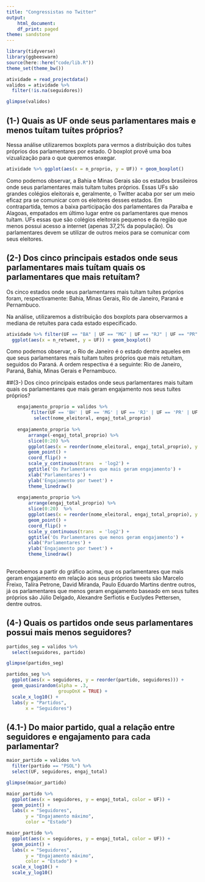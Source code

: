 ```yaml
---
title: "Congressistas no Twitter"
output:
    html_document:
    df_print: paged
theme: sandstone
---
```


```r
library(tidyverse)
library(ggbeeswarm)
source(here::here("code/lib.R"))
theme_set(theme_bw())
```


```r
atividade = read_projectdata()
validos = atividade %>%
  filter(!is.na(seguidores))

glimpse(validos)
```
## (1-) Quais as UF onde seus parlamentares mais e menos tuítam tuítes próprios?
Nessa análise utilizaremos boxplots para vermos a distribuição dos tuítes próprios dos parlamentares por estado.
O boxplot provê uma boa vizualização para o que queremos enxegar.
```r
atividade %>% ggplot(aes(x = n_proprio, y = UF)) + geom_boxplot()
```

Como podemos observar, a Bahia e Minas Gerais são os estados brasileiros onde seus parlamentares mais tuítam tuítes próprios. Essas UFs são grandes colégios eleitorais e, geralmente, o Twitter acaba por ser um meio eficaz pra se comunicar com os eleitores desses estados. Em contrapartida, temos a baixa participação dos parlamentares da Paraíba e Alagoas, empatados em último lugar entre os parlamentares que menos tuítam. UFs essas que são colégios eleitorais pequenos e da região que menos possui acesso a internet (apenas 37,2% da população). Os parlamentares devem se utilizar de outros meios para se comunicar com seus eleitores.

## (2-) Dos cinco principais estados onde seus parlamentares mais tuítam quais os parlamentares que mais retuítam?
Os cinco estados onde seus parlamentares mais tuítam tuítes próprios foram, respectivamente:
Bahia, Minas Gerais, Rio de Janeiro, Paraná e Pernambuco.

Na análise, utilizaremos a distribuição dos boxplots para observarmos a mediana de retuítes para cada estado especificado.
```r
atividade %>% filter(UF == "BA" | UF == "MG" | UF == "RJ" | UF == "PR" | UF == "PE") %>% 
  ggplot(aes(x = n_retweet, y = UF)) + geom_boxplot()
```

Como podemos observar, o Rio de Janeiro é o estado dentre aqueles em que seus parlamentares mais tuítam tuítes próprios que mais retuítam, seguidos do Paraná. A ordem respectiva é a seguinte: Rio de Janeiro, Paraná, Bahia, Minas Gerais e Pernambuco.  


##(3-) Dos cinco principais estados onde seus parlamentares mais tuítam quais os parlamentares que mais geram engajamento nos seus tuítes próprios?
```r
    engajamento_proprio = validos %>%
         filter(UF == 'BH' | UF == 'MG' | UF == 'RJ' | UF == 'PR' | UF == 'PE') %>%
          select(nome_eleitoral, engaj_total_proprio)      
    
    engajamento_proprio %>%
        arrange(-engaj_total_proprio) %>%
        slice(0:20) %>%
        ggplot(aes(x = reorder(nome_eleitoral, engaj_total_proprio), y = engaj_total_proprio, color = "#EF2917")) +
        geom_point() +
        coord_flip() +
        scale_y_continuous(trans  = 'log2') +
        ggtitle('Os Parlamentares que mais geram engajamento') +
        xlab('Parlamentares') +
        ylab('Engajamento por tweet') + 
        theme_linedraw()
        
    engajamento_proprio %>%
        arrange(engaj_total_proprio) %>%
        slice(0:20)  %>%
        ggplot(aes(x = reorder(nome_eleitoral, engaj_total_proprio), y = engaj_total_proprio, color = "#EF2917")) +
        geom_point() +
        coord_flip() +
        scale_y_continuous(trans  = 'log2') +
        ggtitle('Os Parlamentares que menos geram engajamento') + 
        xlab('Parlamentares') +
        ylab('Engajamento por tweet') + 
        theme_linedraw()
        
```
Percebemos a partir do gráfico acima, que os parlamentares que mais geram engajamento em relação aos seus próprios tweets são Marcelo Freixo, Talíra Petrone, David Miranda, Paulo Eduardo Martins dentre outros, já os parlamentares que menos geram engajamento baseado em seus tuítes próprios são Júlio Delgado, Alexandre Serfiotis e Euclydes Pettersen, dentre outros.


## (4-) Quais os partidos onde seus parlamentares possui mais menos seguidores?
```r
partidos_seg = validos %>%
  select(seguidores, partido)

glimpse(partidos_seg)

partidos_seg %>%
  ggplot(aes(x = seguidores, y = reorder(partido, seguidores))) +
  geom_quasirandom(alpha = .3,
                   groupOnX = TRUE) +
  scale_x_log10() + 
  labs(y = "Partidos",
       x = "Seguidores")
```


## (4.1-) Do maior partido, qual a relação entre seguidores e engajamento para cada parlamentar?

```r
maior_partido = validos %>%
  filter(partido == "PSOL") %>%
  select(UF, seguidores, engaj_total)

glimpse(maior_partido)

maior_partido %>%
  ggplot(aes(x = seguidores, y = engaj_total, color = UF)) +
  geom_point() +
  labs(x = "Seguidores",
       y = "Engajamento máximo", 
       color = "Estado")

maior_partido %>%
  ggplot(aes(x = seguidores, y = engaj_total, color = UF)) +
  geom_point() +
  labs(x = "Seguidores",
       y = "Engajamento máximo", 
       color = "Estado") + 
  scale_x_log10() +
  scale_y_log10()
```
